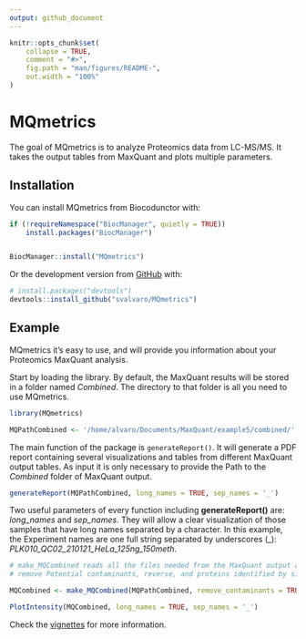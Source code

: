 ```yaml
---
output: github_document
---
```




```r
knitr::opts_chunk$set(
    collapse = TRUE,
    comment = "#>",
    fig.path = "man/figures/README-",
    out.width = "100%"
)
```

# MQmetrics

<!-- badges: start -->
<!-- badges: end -->

The goal of MQmetrics is to analyze Proteomics data from LC-MS/MS. It takes 
the output tables from MaxQuant and plots multiple parameters.

## Installation

You can install MQmetrics from Biocodunctor with:

```r
if (!requireNamespace("BiocManager", quietly = TRUE))
    install.packages("BiocManager")


BiocManager::install("MQmetrics")
```



Or the development version from [GitHub](https://github.com/svalvaro/) with:

``` r
# install.packages("devtools")
devtools::install_github("svalvaro/MQmetrics")
```
## Example

MQmetrics it's easy to use, and will provide you information about your 
Proteomics MaxQuant analysis.

Start by loading the library. By default, the MaxQuant results will be stored in
a folder named *Combined*. The directory to that folder is all you need to use
MQmetrics.

```r
library(MQmetrics)

MQPathCombined <- '/home/alvaro/Documents/MaxQuant/example5/combined/'
```

The main function of the package is `generateReport()`. It will generate a 
PDF report containing several visualizations and tables from different MaxQuant
output tables.
As input it is only necessary to provide the Path to the *Combined* folder of 
MaxQuant output.

```r
generateReport(MQPathCombined, long_names = TRUE, sep_names = '_')
```

Two useful parameters of every function including **generateReport()** are:
*long_names* and *sep_names*. They will allow a clear visualization of those 
samples that have long names separated by a character. In this example, 
the Experiment names are one full string separated by underscores (_):
*PLK010_QC02_210121_HeLa_125ng_150meth*. 

```r
# make_MQCombined reads all the files needed from the MaxQuant output and
# remove Potential contaminants, reverse, and proteins identified by site only.

MQCombined <- make_MQCombined(MQPathCombined, remove_contaminants = TRUE) 

PlotIntensity(MQCombined, long_names = TRUE, sep_names = '_')
```

Check the [vignettes](https://bioconductor.org/packages/devel/bioc/vignettes/MQmetrics/inst/doc/MQmetrics.html) for more information.


